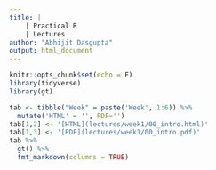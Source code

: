 ```yaml
---
title: |
    | Practical R
    | Lectures
author: "Abhijit Dasgupta"
output: html_document
---
```


```r
knitr::opts_chunk$set(echo = F)
library(tidyverse)
library(gt)
```

```r
tab <- tibble("Week" = paste('Week', 1:6)) %>% 
  mutate('HTML' = '', PDF='')
tab[1,2] <- '[HTML](lectures/week1/00_intro.html)'
tab[1,3] <- '[PDF](lectures/week1/00_intro.pdf)'
tab %>% 
  gt() %>% 
  fmt_markdown(columns = TRUE)
```


